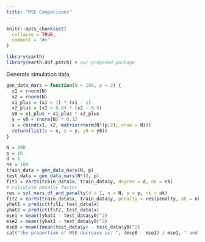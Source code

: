 ```yaml
---
title: "MSE Comparisons"
---
```


```r
knitr::opts_chunk$set(
  collapse = TRUE,
  comment = "#>"
)
```

```r
library(earth)
library(earth.dof.patch) # our proposed package
```

Generate simulation data,

```r
gen_data_mars = function(N = 100, p = 2) {
  x1 = rnorm(N)
  x2 = rnorm(N)
  x1_plus = (x1 > 1) * (x1 - 1)
  x2_plus = (x2 > 0.8) * (x2 - 0.8)
  y0 = x1_plus + x1_plus * x2_plus
  y = y0 + rnorm(N) * 0.12
  x = cbind(x1, x2, matrix(rnorm(N*(p-2), nrow = N)))
  return(list(x = x, y = y, y0 = y0))
}
```

```r
N = 100
p = 10
d = 1
nk = 100
train_data = gen_data_mars(N, p)
test_data = gen_data_mars(N*10, p)
fit1 = earth(train_data$x, train_data$y, degree = d, nk = nk)
# calculate penalty factor
res = sol_mars_df_and_penalty(d = 1, n = N, p = p, nk = nk)
fit2 = earth(train_data$x, train_data$y, penalty = res$penalty, nk = nk)
yhat1 = predict(fit1, test_data$x)
yhat2 = predict(fit2, test_data$x)
mse1 = mean((yhat1 - test_data$y0)^2)
mse2 = mean((yhat2 - test_data$y0)^2)
mse0 = mean((mean(test_data$y) - test_data$y0)^2)
cat("the proportion of MSE decrease is: ", (mse0 - mse1) / mse1, " and ", (mse0 - mse2)/mse2)
```
